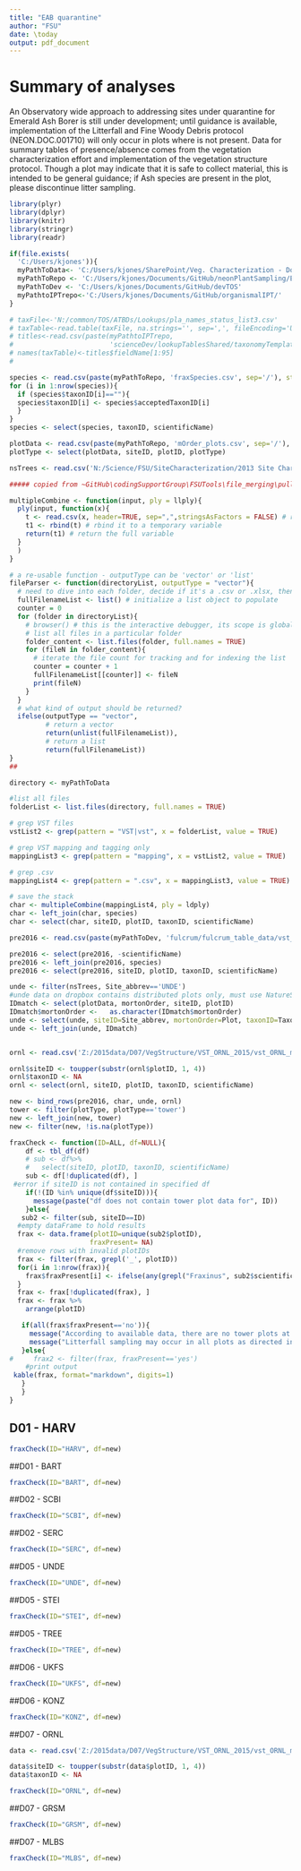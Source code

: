 ```yaml
---
title: "EAB quarantine"
author: "FSU"
date: \today
output: pdf_document
---
```


# Summary of analyses

An Observatory wide approach to addressing sites under quarantine for Emerald Ash Borer is still under development; until guidance is available, implementation of the Litterfall and Fine Woody Debris protocol (NEON.DOC.001710) will only occur in plots where \textit{Fraxinus sp.} is not present. Data for summary tables of \textit{Fraxinus sp.} presence/absence comes from the vegetation characterization effort and implementation of the vegetation structure protocol. Though a plot may indicate that it is safe to collect material, this is intended to be general guidance; if Ash species are present in the plot, please discontinue litter sampling. 


```r


library(plyr)
library(dplyr)
library(knitr)
library(stringr)
library(readr)

```

```r

if(file.exists(
  'C:/Users/kjones')){
  myPathToData<- 'C:/Users/kjones/SharePoint/Veg. Characterization - Documents/Data/Output CSVs/ready for dodobase'
  myPathToRepo <- 'C:/Users/kjones/Documents/GitHub/neonPlantSampling/EAB_quarantine'
  myPathToDev <- 'C:/Users/kjones/Documents/GitHub/devTOS'
  myPathtoIPTrepo<-'C:/Users/kjones/Documents/GitHub/organismalIPT/'
}

# taxFile<-'N:/common/TOS/ATBDs/Lookups/pla_names_status_list3.csv'
# taxTable<-read.table(taxFile, na.strings='', sep=',', fileEncoding='UTF-8')
# titles<-read.csv(paste(myPathtoIPTrepo, 
#                        'scienceDev/lookupTablesShared/taxonomyTemplate.csv', sep=''))
# names(taxTable)<-titles$fieldName[1:95]
#

species <- read.csv(paste(myPathToRepo, 'fraxSpecies.csv', sep='/'), stringsAsFactors = F)
for (i in 1:nrow(species)){
  if (species$taxonID[i]==""){
  species$taxonID[i] <- species$acceptedTaxonID[i]
  }
}
species <- select(species, taxonID, scientificName)

plotData <- read.csv(paste(myPathToRepo, 'mOrder_plots.csv', sep='/'), stringsAsFactors = F)
plotType <- select(plotData, siteID, plotID, plotType)

nsTrees <- read.csv('N:/Science/FSU/SiteCharacterization/2013 Site Characterization/2013_siteChar_veg data/NatureServe/cleaned by CSP 20150504/site_characterization_trees.csv', stringsAsFactors=F)


```


```r
##### copied from ~GitHub\codingSupportGroup\FSUTools\file_merging\pull_all_filepaths_in_folderDirectory.R ##############

multipleCombine <- function(input, ply = llply){
  ply(input, function(x){
    t <- read.csv(x, header=TRUE, sep=",",stringsAsFactors = FALSE) # read the csv
    t1 <- rbind(t) # rbind it to a temporary variable
    return(t1) # return the full variable
  }
  )
}

# a re-usable function - outputType can be 'vector' or 'list'
fileParser <- function(directoryList, outputType = "vector"){
  # need to dive into each folder, decide if it's a .csv or .xlsx, then read the rows
  fullFilenameList <- list() # initialize a list object to populate
  counter = 0
  for (folder in directoryList){
    # browser() # this is the interactive debugger, its scope is global & local
    # list all files in a particular folder
    folder_content <- list.files(folder, full.names = TRUE)
    for (fileN in folder_content){
      # iterate the file count for tracking and for indexing the list
      counter = counter + 1
      fullFilenameList[[counter]] <- fileN
      print(fileN)
    }
  }
  # what kind of output should be returned?
  ifelse(outputType == "vector", 
         # return a vector
         return(unlist(fullFilenameList)),
         # return a list
         return(fullFilenameList))
}
##

```

```r


directory <- myPathToData

#list all files
folderList <- list.files(directory, full.names = TRUE)

# grep VST files 
vstList2 <- grep(pattern = "VST|vst", x = folderList, value = TRUE)

# grep VST mapping and tagging only
mappingList3 <- grep(pattern = "mapping", x = vstList2, value = TRUE)

# grep .csv 
mappingList4 <- grep(pattern = ".csv", x = mappingList3, value = TRUE)

# save the stack
char <- multipleCombine(mappingList4, ply = ldply)
char <- left_join(char, species)
char <- select(char, siteID, plotID, taxonID, scientificName)

```

```r

pre2016 <- read.csv(paste(myPathToDev, 'fulcrum/fulcrum_table_data/vst_lookups/pre2016_dataMerge_mapping_apparentInds/vst_mapping_tagging_L0.csv', sep='/'), stringsAsFactors = F) 

pre2016 <- select(pre2016, -scientificName)
pre2016 <- left_join(pre2016, species)
pre2016 <- select(pre2016, siteID, plotID, taxonID, scientificName)

unde <- filter(nsTrees, Site_abbrev=='UNDE')
#unde data on dropbox contains distributed plots only, must use NatureServe data and reassign plot_IDs
IDmatch <- select(plotData, mortonOrder, siteID, plotID)
IDmatch$mortonOrder <-   as.character(IDmatch$mortonOrder)
unde <- select(unde, siteID=Site_abbrev, mortonOrder=Plot, taxonID=Taxon_Symbol, scientificName=Scientific.Name)
unde <- left_join(unde, IDmatch)


ornl <- read.csv('Z:/2015data/D07/VegStructure/VST_ORNL_2015/vst_ORNL_mapping_in_2014_2015.csv', stringsAsFactors=F)

ornl$siteID <- toupper(substr(ornl$plotID, 1, 4))
ornl$taxonID <- NA
ornl <- select(ornl, siteID, plotID, taxonID, scientificName)

new <- bind_rows(pre2016, char, unde, ornl)
tower <- filter(plotType, plotType=='tower')
new <- left_join(new, tower)
new <- filter(new, !is.na(plotType))

```



```r

fraxCheck <- function(ID=ALL, df=NULL){
    df <- tbl_df(df)
    # sub <- df%>%
    #   select(siteID, plotID, taxonID, scientificName)
    sub <- df[!duplicated(df), ]
 #error if siteID is not contained in specified df
    if(!(ID %in% unique(df$siteID))){
      message(paste("df does not contain tower plot data for", ID))
    }else{
   sub2 <- filter(sub, siteID==ID)
  #empty dataFrame to hold results
  frax <- data.frame(plotID=unique(sub2$plotID),
                    fraxPresent= NA) 
  #remove rows with invalid plotIDs
  frax <- filter(frax, grepl('_', plotID))
  for(i in 1:nrow(frax)){
    frax$fraxPresent[i] <- ifelse(any(grepl("Fraxinus", sub2$scientificName[frax$plotID[i]])), "yes", "no")
  }
  frax <- frax[!duplicated(frax), ]
  frax <- frax %>% 
    arrange(plotID)

   if(all(frax$fraxPresent=='no')){
     message("According to available data, there are no tower plots at ", ID, " that contain Fraxinus sp.", sep=' ')
     message("Litterfall sampling may occur in all plots as directed in the protocol.")
   }else{
#     frax2 <- filter(frax, fraxPresent=='yes')
    #print output
 kable(frax, format="markdown", digits=1)
   }
   }
}


```

## D01 - HARV



```r

fraxCheck(ID="HARV", df=new)

```


##D01 - BART
```r

fraxCheck(ID="BART", df=new)

```



##D02 - SCBI
```r

fraxCheck(ID="SCBI", df=new)

```



##D02 - SERC
```r

fraxCheck(ID="SERC", df=new)

```


##D05 - UNDE

```r

fraxCheck(ID="UNDE", df=new)

```


##D05 - STEI

```r

fraxCheck(ID="STEI", df=new)

```


##D05 - TREE

```r

fraxCheck(ID="TREE", df=new)

```


##D06 - UKFS

```r

fraxCheck(ID="UKFS", df=new)

```

##D06 - KONZ

```r

fraxCheck(ID="KONZ", df=new)

```


##D07 - ORNL

```r

data <- read.csv('Z:/2015data/D07/VegStructure/VST_ORNL_2015/vst_ORNL_mapping_in_2014_2015.csv', stringsAsFactors=F)

data$siteID <- toupper(substr(data$plotID, 1, 4))
data$taxonID <- NA

fraxCheck(ID="ORNL", df=new)

```

##D07 - GRSM

```r

fraxCheck(ID="GRSM", df=new)

```

##D07 - MLBS

```r

fraxCheck(ID="MLBS", df=new)

```